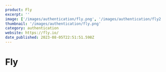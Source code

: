 ```yaml
---
product: Fly
excerpt: ''
image: ['/images/authentication/fly.png', '/images/authentication/fly2.png']
thumbnail: '/images/authentication/fly.png'
category: authentication
website: https://fly.io/
date_published: 2023-08-05T22:51:51.598Z
---
```



# Fly

<ContentCard
	alt='Fly Authentication'
	aspectRatio='16:9'
	group={true}
	src={frontmatter.image}
	thumbnail={frontmatter.thumbnail}
	width={1280}
/>
